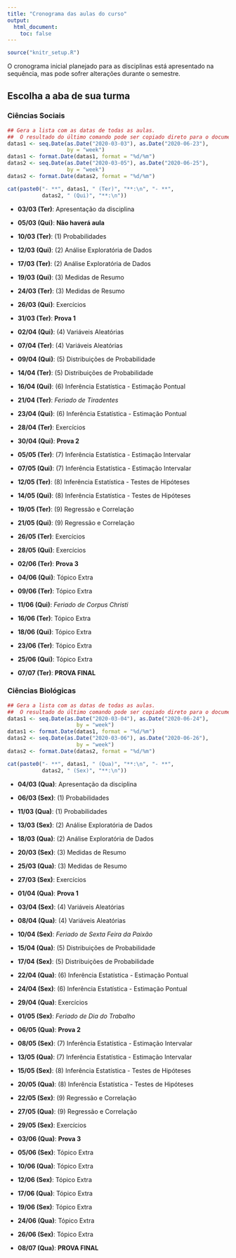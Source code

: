```yaml
---
title: "Cronograma das aulas do curso"
output: 
  html_document:
    toc: false
---
```


```r
source("knitr_setup.R")
```


O cronograma inicial planejado para as disciplinas 
está apresentado na sequência, mas pode sofrer alterações durante o semestre.

## Escolha a aba de sua turma {.tabset}

### Ciências Sociais

```r
## Gera a lista com as datas de todas as aulas. 
##  O resultado do último comando pode ser copiado direto para o documento
datas1 <- seq.Date(as.Date("2020-03-03"), as.Date("2020-06-23"),
                   by = "week")
datas1 <- format.Date(datas1, format = "%d/%m")
datas2 <- seq.Date(as.Date("2020-03-05"), as.Date("2020-06-25"),
                   by = "week")
datas2 <- format.Date(datas2, format = "%d/%m")

cat(paste0("- **", datas1, " (Ter)", "**:\n", "- **",
           datas2, " (Qui)", "**:\n"))
```

- **03/03 (Ter)**: Apresentação da disciplina
- **05/03 (Qui)**: **Não haverá aula**
 - **10/03 (Ter)**: (1) Probabilidades
- **12/03 (Qui)**: (2) Análise Exploratória de Dados
 - **17/03 (Ter)**: (2) Análise Exploratória de Dados
- **19/03 (Qui)**: (3) Medidas de Resumo
 - **24/03 (Ter)**: (3) Medidas de Resumo
- **26/03 (Qui)**: Exercícios
 - **31/03 (Ter)**: **Prova 1**

- **02/04 (Qui)**: (4) Variáveis Aleatórias
 - **07/04 (Ter)**: (4) Variáveis Aleatórias
- **09/04 (Qui)**: (5) Distribuições de Probabilidade
 - **14/04 (Ter)**: (5) Distribuições de Probabilidade
- **16/04 (Qui)**: (6) Inferência Estatística - Estimação Pontual
 - **21/04 (Ter)**: *Feriado de Tiradentes*
- **23/04 (Qui)**: (6) Inferência Estatística - Estimação Pontual
 - **28/04 (Ter)**: Exercícios
- **30/04 (Qui)**: **Prova 2**

 - **05/05 (Ter)**: (7) Inferência Estatística - Estimação Intervalar
- **07/05 (Qui)**: (7) Inferência Estatística - Estimação Intervalar
 - **12/05 (Ter)**: (8) Inferência Estatística - Testes de Hipóteses
- **14/05 (Qui)**: (8) Inferência Estatística - Testes de Hipóteses
 - **19/05 (Ter)**: (9) Regressão e Correlação
- **21/05 (Qui)**:  (9) Regressão e Correlação
 - **26/05 (Ter)**: Exercícios
- **28/05 (Qui)**: Exercícios
 - **02/06 (Ter)**: **Prova 3**
 
- **04/06 (Qui)**: Tópico Extra
 - **09/06 (Ter)**: Tópico Extra
- **11/06 (Qui)**: *Feriado de Corpus Christi*
 - **16/06 (Ter)**: Tópico Extra
- **18/06 (Qui)**: Tópico Extra
 - **23/06 (Ter)**: Tópico Extra
- **25/06 (Qui)**: Tópico Extra

- **07/07 (Ter)**: **PROVA FINAL**





### Ciências Biológicas

```r
## Gera a lista com as datas de todas as aulas. 
##  O resultado do último comando pode ser copiado direto para o documento
datas1 <- seq.Date(as.Date("2020-03-04"), as.Date("2020-06-24"),
                      by = "week")
datas1 <- format.Date(datas1, format = "%d/%m")
datas2 <- seq.Date(as.Date("2020-03-06"), as.Date("2020-06-26"),
                      by = "week")
datas2 <- format.Date(datas2, format = "%d/%m")

cat(paste0("- **", datas1, " (Qua)", "**:\n", "- **",
           datas2, " (Sex)", "**:\n"))
```

- **04/03 (Qua)**: Apresentação da disciplina
- **06/03 (Sex)**: (1) Probabilidades
 - **11/03 (Qua)**: (1) Probabilidades
- **13/03 (Sex)**: (2) Análise Exploratória de Dados
 - **18/03 (Qua)**: (2) Análise Exploratória de Dados
- **20/03 (Sex)**: (3) Medidas de Resumo
 - **25/03 (Qua)**: (3) Medidas de Resumo
- **27/03 (Sex)**: Exercícios
 - **01/04 (Qua)**: **Prova 1**
 
- **03/04 (Sex)**: (4) Variáveis Aleatórias
 - **08/04 (Qua)**: (4) Variáveis Aleatórias
- **10/04 (Sex)**: *Feriado de Sexta Feira da Paixão*
 - **15/04 (Qua)**: (5) Distribuições de Probabilidade
- **17/04 (Sex)**: (5) Distribuições de Probabilidade
 - **22/04 (Qua)**: (6) Inferência Estatística - Estimação Pontual
- **24/04 (Sex)**: (6) Inferência Estatística - Estimação Pontual
 - **29/04 (Qua)**: Exercícios
- **01/05 (Sex)**: *Feriado de Dia do Trabalho*
 - **06/05 (Qua)**: **Prova 2**
 
- **08/05 (Sex)**: (7) Inferência Estatística - Estimação Intervalar
 - **13/05 (Qua)**: (7) Inferência Estatística - Estimação Intervalar
- **15/05 (Sex)**: (8) Inferência Estatística - Testes de Hipóteses
 - **20/05 (Qua)**: (8) Inferência Estatística - Testes de Hipóteses
- **22/05 (Sex)**: (9) Regressão e Correlação
 - **27/05 (Qua)**: (9) Regressão e Correlação
- **29/05 (Sex)**: Exercícios
 - **03/06 (Qua)**: **Prova 3**
 
- **05/06 (Sex)**: Tópico Extra
 - **10/06 (Qua)**: Tópico Extra
- **12/06 (Sex)**: Tópico Extra
 - **17/06 (Qua)**: Tópico Extra
- **19/06 (Sex)**: Tópico Extra
 - **24/06 (Qua)**: Tópico Extra
- **26/06 (Sex)**: Tópico Extra

- **08/07 (Qua)**: **PROVA FINAL**










